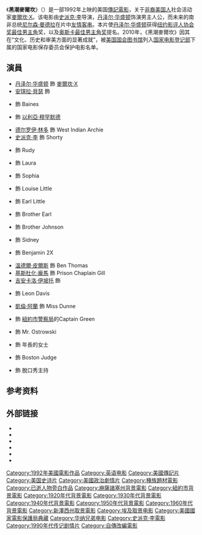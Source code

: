 {{noteTA
|T=zh-tw:黑潮麥爾坎;zh-cn:黑潮;
|G1=Show
|1=zh-hans:马尔科姆·X; zh-hant:麥爾坎·X
|2=zh-hans:马尔克姆; zh-hant:麥爾坎
|3=zh-tw:黑潮麥爾坎;zh-cn:黑潮;
}}
{{Infobox film
| name           = 黑潮麥爾坎
| original_name  = ''Malcolm X''
| image          = Malcolm X movie poster.jpg
| caption        = 
| director       = [[史派克·李|史派克·李]]
| producer       = 史派克·李<br />{{link-en|馬爾文·沃思|Marvin Worth}}
| screenplay     = 史派克·李<br />{{link-en|阿諾德·佩爾|Arnold Perl}}
| based_on       = {{based on|''{{link-en|The Autobiography of Malcolm X|The Autobiography of Malcolm X}}''|[[马尔科姆·X|马尔科姆·X]]和[[艾利斯·哈利|艾利斯·哈利]]}}
| starring       = [[丹泽尔·华盛顿|丹泽尔·华盛顿]]<br />[[安琪拉·貝瑟|安琪拉·貝瑟]]<br />{{link-en|Albert Hall (actor)|Albert Hall (actor)|Albert Hall}}<br />{{link-en|Al Freeman Jr.|Al Freeman Jr.}}<br />[[德尔罗伊·林多|德尔罗伊·林多]]<br />史派克·李
| music          = {{link-en|泰倫斯·布蘭查德|Terence Blanchard}}
| cinematography = {{link-en|安拿斯·狄克森|Ernest Dickerson}}
| editing        = {{link-en|拜瑞·亞歷山大·布朗|Barry Alexander Brown}}
| studio         = {{link-en|40 Acres and a Mule Filmworks|40 Acres and a Mule Filmworks}}
| distributor    = [[華納兄弟|華納兄弟]] <small>（美国）</small><br />{{link-en|Largo Entertainment|Largo Entertainment}} <small>（国际）</small> 
| released       = {{Film date|1992|11|18}}
| runtime        = 202分钟
| country        = 美国
| language       = 英语
| budget         = $33,000,000 （估计）
| gross          = $48,169,910<ref>{{cite news|url=http://www.boxofficemojo.com/movies/?id=malcolmx.htm|title=Malcolm X (1992)|accessdate=October 18, 2008|work=[[Box_Office_Mojo|Box Office Mojo]]|archive-date=2010-03-23|archive-url=https://web.archive.org/web/20100323235500/http://www.boxofficemojo.com/movies/?id=malcolmx.htm|dead-url=no}}</ref>
| cn_name = 黑潮
| hk_name =
| tw_name = 黑潮麥爾坎
}}

《'''黑潮麥爾坎'''》（{{lang-en|'''''Malcolm X'''''}}）是一部1992年上映的美国[[傳記電影|傳記電影]]，关于[[非裔美国人|非裔美国人]]社会活动家[[麥爾坎·X|麥爾坎·X]]。该电影由[[史派克·李|史派克·李]]导演，[[丹泽尔·华盛顿|丹泽尔·华盛顿]]饰演男主人公，而未来的南非总统[[尼尔森·曼德拉|尼尔森·曼德拉]]在片中[[友情客串|友情客串]]。本片使[[丹泽尔·华盛顿|丹泽尔·华盛顿]]获得[[纽约影评人协会奖最佳男主角|纽约影评人协会奖最佳男主角]]奖，以及[[奥斯卡最佳男主角奖|奥斯卡最佳男主角奖]]提名。2010年，《黑潮麥爾坎》因其在“文化、历史和审美方面的显著成就”，被[[國會圖書館_(美國)|美国国会图书馆]]列入[[国家电影登记部|国家电影登记部]]下属的国家电影保存委员会保护电影名单。

== 演員 ==
* [[丹泽尔·华盛顿|丹泽尔·华盛顿]] 飾 [[麥爾坎·X|麥爾坎·X]]
* [[安琪拉·貝瑟|安琪拉·貝瑟]] 飾 {{link-en|貝蒂·桑德斯|Betty Shabazz}}
* {{link-en|Albert Hall (actor)|Albert Hall (actor)|Albert Hall}} 飾 Baines
* {{link-en|Al Freeman Jr.|Al Freeman Jr.}} 飾 [[以利亞·穆罕默德|以利亞·穆罕默德]]
* [[德尔罗伊·林多|德尔罗伊·林多]] 飾 West Indian Archie
* [[史派克·李|史派克·李]] 飾 Shorty
* {{link-en|羅傑·葛衛爾·史密斯|Roger Guenveur Smith}} 飾 Rudy
* {{link-en|泰瑞莎·藍道|Theresa Randle}} 飾 Laura
* {{link-en|凱特·沃艾倫|Kate Vernon}} 飾 Sophia
* {{link-en|隆內特·麥基|Lonette McKee}} 飾 Louise Little
* {{link-en|托米·賀尼斯|Tommy Hollis}} 飾 Earl Little
* {{link-en|James McDaniel|James McDaniel}} 飾 Brother Earl
* {{link-en|史特夫·懷特|Steve White (actor)}} 飾 Brother Johnson
* {{link-en|Ernest Lee Thomas|Ernest Lee Thomas}} 飾 Sidney
* {{link-en|尚-克勞·拉·馬爾|Jean-Claude La Marre}} 飾 Benjamin 2X
* [[溫德爾·皮爾斯|溫德爾·皮爾斯]] 飾 Ben Thomas
* [[基斯杜化·龐馬|基斯杜化·龐馬]] 飾 Prison Chaplain Gill
* [[吉安卡洛·伊坡托|吉安卡洛·伊坡托]] 飾 {{link-en|Thomas Hagan|Thomas Hagan}}
* {{link-en|倫納德·L·湯瑪斯|Leonard L. Thomas}} 飾 Leon Davis
* [[凱倫·阿蘭|凱倫·阿蘭]] 飾 Miss Dunne
* {{link-en|彼得·波爾|Peter Boyle}} 飾 [[紐約市警察局|紐約市警察局]]的Captain Green
* {{link-en|大衛·帕特里克·凱利|David Patrick Kelly}} 飾 Mr. Ostrowski
* {{link-en|Beatrice Winde|Beatrice Winde}} 飾 年長的女士
* {{link-en|William Kunstler|William Kunstler}} 飾 Boston Judge
* {{link-en|克雷格·華生|Craig Wasson}} 飾 脫口秀主持

== 参考资料 ==
{{Reflist}}

== 外部链接 ==
* {{douban|title=黑潮}}
* {{Imdb title|id=0104797|title=Malcolm X}}
* {{Amg movie|id=31012|title=Malcolm X}}
* {{Rotten-tomatoes|id=1042135-malcolm_x|title=Malcolm X}}
* {{mojo title|id=malcolmx|title=Malcolm X}}
* {{metacritic film|id=malcolm-x|title=Malcolm X}}

{{Spike Lee}}
{{DEFAULTSORT:Malcolm X (Film)}}
[[Category:1992年美國電影作品|Category:1992年美國電影作品]]
[[Category:英语电影|Category:英语电影]]
[[Category:美國傳記片|Category:美國傳記片]]
[[Category:美国史诗片|Category:美国史诗片]]
[[Category:美國政治劇情片|Category:美國政治劇情片]]
[[Category:種族題材電影|Category:種族題材電影]]
[[Category:已逝人物旁白作品|Category:已逝人物旁白作品]]
[[Category:麻薩諸塞州背景電影|Category:麻薩諸塞州背景電影]]
[[Category:紐約市背景電影|Category:紐約市背景電影]]
[[Category:1920年代背景電影|Category:1920年代背景電影]]
[[Category:1930年代背景電影|Category:1930年代背景電影]]
[[Category:1940年代背景電影|Category:1940年代背景電影]]
[[Category:1950年代背景電影|Category:1950年代背景電影]]
[[Category:1960年代背景電影|Category:1960年代背景電影]]
[[Category:新澤西州取景電影|Category:新澤西州取景電影]]
[[Category:埃及取景电影|Category:埃及取景电影]]
[[Category:美國國家電影保護局典藏|Category:美國國家電影保護局典藏]]
[[Category:华纳兄弟电影|Category:华纳兄弟电影]]
[[Category:史派克·李電影|Category:史派克·李電影]]
[[Category:1990年代传记剧情片|Category:1990年代传记剧情片]]
[[Category:自傳改編電影|Category:自傳改編電影]]